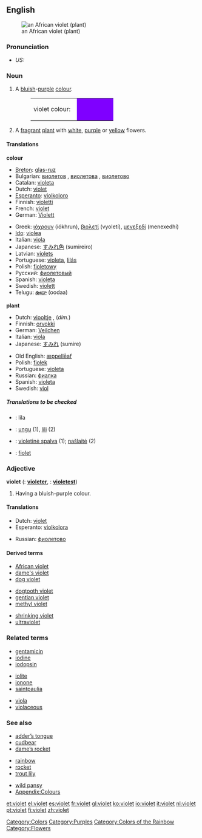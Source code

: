 {{wikipedia}}
{{see|Violet}}
==English==
[[Image:Purple African Violet Top.JPG|thumb|an African violet (plant)]]

===Pronunciation===
*''US:'' {{IPA|/ˈvaɪlət/, /ˈvaɪ.ə.lət/}}

===Noun===
{{en-noun-reg}}

# A [[blue|bluish]]-[[purple]] [[colour]].
#:<table><tr><td>violet colour: &nbsp;</td><td bgcolor="#7F00FF" width="80">&nbsp; </td></tr></table>
# A [[fragrant]] [[plant]] with [[white]], [[purple]] or [[yellow]] flowers.

====Translations====
'''colour'''
{{top}}
*[[Breton]]: [[glas-ruz]]
*Bulgarian: [[виолетов]] {{m}}, [[виолетова]] {{f}}, [[виолетово]] {{n}}
*Catalan: [[violeta]]
*Dutch: [[#Dutch|violet]]
*[[Esperanto]]: [[violkoloro]]
*Finnish: [[violetti]]
*French: [[violet]]
*German: [[Violett]]
{{mid}}
*Greek: [[ιόχρουν]] (iókhrun), [[βιολετί]] (vyoletí), [[μενεξεδί]] (menexedhí)
*[[w:Ido|Ido]]: [[violea]]
*Italian: [[viola#Italian|viola]] {{m}}
*Japanese: [[すみれ色]] (sumireiro)
*Latvian: [[violets]]
*Portuguese: [[violeta]], [[lilás]]
*Polish: [[fioletowy]]
*Русский: [[фиолетовый]]
*Spanish: [[violeta]] {{m}}
*Swedish: [[violett]]
*Telugu: [[ఊదా]] (oodaa)
{{bottom}}

'''plant'''
{{top}}
*Dutch: [[viooltje]] {{f}}, (''dim.'')
*Finnish: [[orvokki]]
*German: [[Veilchen]] {{n}}
*Italian: [[viola#Italian|viola]] {{f}}
*Japanese: [[すみれ]] (sumire)
{{mid}}
*Old English: [[æppelleaf|æppellēaf]]
*Polish: [[fiołek]] {{m}}
*Portuguese: [[violeta]]
*Russian: [[фиалка]] {{f}}
*Spanish: [[violeta]] {{f}}
*Swedish: [[viol]]
{{bottom}}

=====Translations to be checked=====
<!--Remove this section once all of the translations below have been moved into the tables above.-->
{{checktrans}}

*{{ttbc|Bosnian}}: lila {{f}}
*{{ttbc|Indonesian}}: [[ungu]] (1), [[lili]] (2)
*{{ttbc|Lithuanian}}: [[violetinė spalva]] {{f}} (1); [[našlaitė]] {{f}} (2)
*{{ttbc|Polish}}: [[fiolet]] {{m}}

===Adjective===
'''violet''' ({{compar}}: '''[[violeter]]''', {{superl}}: '''[[violetest]]''')

# {{colour}} Having a bluish-purple colour.

====Translations====
{{top}}
*Dutch: [[#Dutch|violet]]
*Esperanto: [[violkolora]]
{{mid}}
*Russian: [[фиолетово]]
{{bottom}}

====Derived terms====
{{top3}}
*[[African violet]]
*[[dame's violet]]
*[[dog violet]]
{{mid3}}
*[[dogtooth violet]]
*[[gentian violet]]
*[[methyl violet]]
{{mid3}}
*[[shrinking violet]]
*[[ultraviolet]]
{{bottom}}

===Related terms===
{{top3}}
*[[gentamicin]]
*[[iodine]]
*[[iodopsin]]
{{mid3}}
*[[iolite]]
*[[ionone]]
*[[saintpaulia]]
{{mid3}}
*[[viola]]
*[[violaceous]]
{{bottom}}

===See also===
{{top3}}
*[[adder’s tongue]]
*[[cudbear]]
*[[dame’s rocket]]
{{mid3}}
*[[rainbow]]
*[[rocket]]
*[[trout lily]]
{{mid3}}
*[[wild pansy]]
*[[Wiktionary_Appendix:Colours|Appendix:Colours]]
{{bottom}}

[[Category:Colors]]
[[Category:Purples]]
[[Category:Colors of the Rainbow]]
[[Category:Flowers]]

[[et:violet]]
[[el:violet]]
[[es:violet]]
[[fr:violet]]
[[gl:violet]]
[[ko:violet]]
[[io:violet]]
[[it:violet]]
[[nl:violet]]
[[pt:violet]]
[[fi:violet]]
[[zh:violet]]